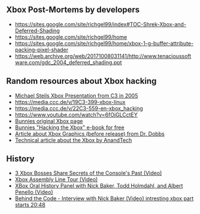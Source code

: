 == Xbox Post-Mortems by developers ==
* https://sites.google.com/site/richgel99/index#TOC-Shrek-Xbox-and-Deferred-Shading
* https://sites.google.com/site/richgel99/home
* https://sites.google.com/site/richgel99/home/xbox-1-g-buffer-attribute-packing-pixel-shader
* https://web.archive.org/web/20171008031141/http://www.tenacioussoftware.com/gdc_2004_deferred_shading.ppt

== Random resources about Xbox hacking ==
* [https://events.ccc.de/congress/2005/fahrplan/attachments/591-paper_xbox.pdf Michael Steils Xbox Presentation from C3 in 2005]
* https://media.ccc.de/v/19C3-399-xbox-linux
* https://media.ccc.de/v/22C3-559-en-xbox_hacking
* https://www.youtube.com/watch?v=6fOjGLCctEY
* [http://www.bunniestudios.com/bunnie/proj/anatak/xboxmod.html Bunnies original Xbox page]
* [https://www.nostarch.com/xboxfree Bunnies "Hacking the Xbox" e-book for free]
* [https://web-beta.archive.org/web/20010827184126/ddj.com/articles/2000/0008/0008a/0008a.htm?topic=graphics Article about Xbox Graphics (before release) from Dr. Dobbs]
* [http://www.anandtech.com/show/853 Technical article about the Xbox by AnandTech]

== History ==
* [https://www.youtube.com/watch?v=rUODlNffWmU 3 Xbox Bosses Share Secrets of the Console's Past (Video)]
* [https://www.youtube.com/watch?v=iWQb7LGH71s Xbox Assembly Line Tour (Video)]
* [https://www.youtube.com/watch?v=_gOoI57q72M XBox Oral History Panel with Nick Baker, Todd Holmdahl, and Albert Penello (Video)]
* [https://www.youtube.com/watch?v=2VCb-y7MC5U?t=1248 Behind the Code - Interview with Nick Baker (Video) intresting xbox part starts 20:48]